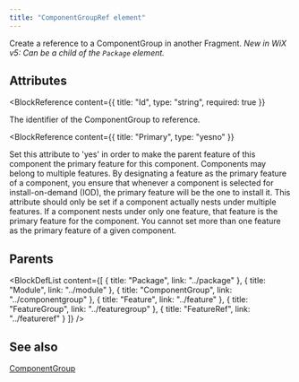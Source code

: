 ```yaml
---
title: "ComponentGroupRef element"
---
```



Create a reference to a ComponentGroup in another Fragment.
 _New in WiX v5: Can be a child of the `Package` element._


## Attributes

<BlockWrapper>

  <BlockReference
    content={{
      title: "Id",
      type: "string",
      required: true
    }}
  >
  The identifier of the ComponentGroup to reference.
  </BlockReference>

  <BlockReference
    content={{
      title: "Primary",
      type: "yesno"
    }}
  >
  Set this attribute to 'yes' in order to make the parent feature of this component
   the primary feature for this component. Components may belong to multiple features.
   By designating a feature as the primary feature of a component, you ensure that
   whenever a component is selected for install-on-demand (IOD), the primary feature
   will be the one to install it. This attribute should only be set if a component
   actually nests under multiple features. If a component nests under only one feature,
   that feature is the primary feature for the component. You cannot set more than one
   feature as the primary feature of a given component.
  </BlockReference>

</BlockWrapper>


## Parents

<BlockDefList content={[
    {
      title: "Package",
      link: "../package"
    },
    {
      title: "Module",
      link: "../module"
    },
    {
      title: "ComponentGroup",
      link: "../componentgroup"
    },
    {
      title: "Feature",
      link: "../feature"
    },
    {
      title: "FeatureGroup",
      link: "../featuregroup"
    },
    {
      title: "FeatureRef",
      link: "../featureref"
    }
  ]}
/>

## See also
[ComponentGroup](../componentgroup)